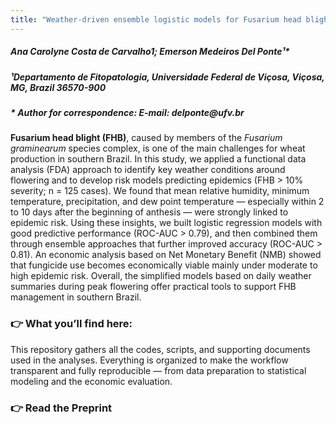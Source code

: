```yaml
---
title: "Weather-driven ensemble logistic models for Fusarium head blight of wheat in Brazil"
---
```


##### Ana Carolyne Costa de Carvalho1; Emerson Medeiros Del Ponte¹\*

##### ¹Departamento de Fitopatologia, Universidade Federal de Viçosa, Viçosa, MG, Brazil 36570-900

##### \* Author for correspondence: E-mail: delponte\@ufv.br

**Fusarium head blight (FHB)**, caused by members of the *Fusarium graminearum* species complex, is one of the main challenges for wheat production in southern Brazil. In this study, we applied a functional data analysis (FDA) approach to identify key weather conditions around flowering and to develop risk models predicting epidemics (FHB \> 10% severity; n = 125 cases). We found that mean relative humidity, minimum temperature, precipitation, and dew point temperature — especially within 2 to 10 days after the beginning of anthesis — were strongly linked to epidemic risk. Using these insights, we built logistic regression models with good predictive performance (ROC-AUC \> 0.79), and then combined them through ensemble approaches that further improved accuracy (ROC-AUC \> 0.81). An economic analysis based on Net Monetary Benefit (NMB) showed that fungicide use becomes economically viable mainly under moderate to high epidemic risk. Overall, the simplified models based on daily weather summaries during peak flowering offer practical tools to support FHB management in southern Brazil.

### 👉 **What you’ll find here**:

This repository gathers all the codes, scripts, and supporting documents used in the analyses. Everything is organized to make the workflow transparent and fully reproducible — from data preparation to statistical modeling and the economic evaluation.

### 👉 Read the Preprint 
